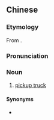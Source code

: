 {{also|皮卡车}}
==Chinese==
{{zh-forms|s=皮卡车|type=21}}

===Etymology===
From {{etyl|en|zh}} {{m|en|pickup}}.

===Pronunciation===
{{zh-pron
|m=píkǎchē
|c=pei4 kaa1 ce1
|cat=n
}}

===Noun===
{{zh-noun}}

# [[pickup truck]]

====Synonyms====
* {{zh-l|皮卡}}

{{zh-cat|Vehicles}}
